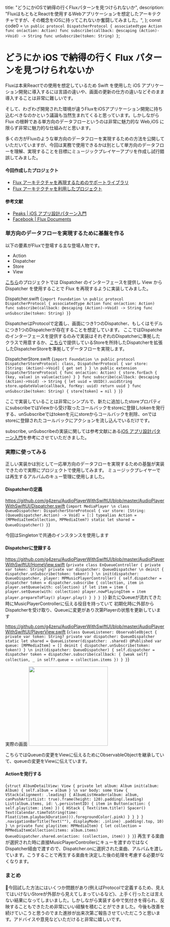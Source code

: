 
  title: "どうにかiOSで納得の行くFluxパターンを見つけられないか",
  description:
    "FluxはもともとReactを使用するWebアプリケーションを想定したアーキテクチャですが、その概念をiOSに持ってこれないか奮闘してみました。",
};
const code0 = `
\n
public protocol DispatcherProtocol {
    associatedtype Action
    func on(action: Action)
    func subscribe(callback: @escaping (Action)->Void) -> String
    func unSubscribe(token: String)
}
`;

# どうにか iOS で納得の行く Flux パターンを見つけられないか

Fluxは本来Reactでの使用を想定しているため Swift を使用した iOS アプリケーション開発に導入するには言語の違いや、画面の更新の仕方の違いなどそのまま導入することは非常に難しいです。

そして、わざわざ開発された環境が違うFluxをiOSアプリケーション開発に持ち込むべきなのかという議論も当然生まれてくると思っています。しかしながら Flux の根幹である単方向のデータフローというのは非常に魅力的な Web,iOS に限らず非常に魅力的な仕組みだと思います。

多くの方がFluxのような単方向のデータフローを実現するための方法を公開していただいていますが、今回は実務で使用できるかは別として単方向のデータフローを理解、実現することを目標にミュージックプレイヤーアプリを作成し試行錯誤してみました。

#### 今回作成したプロジェクト

- [Flux アーキテクチャを再現するためのサポートライブラリ](https://github.com/g4zeru/Napoli)
- [Flux アーキテクチャを利用したプロジェクト](https://github.com/g4zeru/AudioPlayerWithSwiftUI)

#### 参考文献

- [Peaks | iOS アプリ設計パターン入門](https://peaks.cc/books/iOS_architecture)
- [Facebook | Flux Documents](https://facebook.github.io/flux/)

### 単方向のデータフローを実現するために基盤を作る

以下の要素がFluxで登場する主な登場人物です。

- Action
- Dispatcher
- Store
- View

[こちら](https://github.com/g4zeru/Napoli)のプロジェクトでは Dispatcher のインターフェースを提供し View から Dispatcher を使用することで Flux を再現するように実装してみました。

Dispatcher.swift
<SyntaxHighlighter language="swift" style={xcode}>
  {`import Foundation
\n
public protocol DispatcherProtocol {
    associatedtype Action
    func on(action: Action)
    func subscribe(callback: @escaping (Action)->Void) -> String
    func unSubscribe(token: String)
}`}
</SyntaxHighlighter>

DispatcherはProtocolで定義し、画面につき1つのDispatcher、もしくはモデルにつき1つのDispatcherが存在することを想定しています。
ここではDispatcheのインターフェースを提供するのみで実装はそれぞれのDispatcherに準拠したクラスで用意するか、[こちら](https://github.com/g4zeru/Napoli/blob/master/Sources/Napoli/DispatcherStore.swift)で提供しているStoreを所持したDispatcherを拡張したDispatcherStoreを準拠してデータフローを実現します。

DispatcherStore.swift
<SyntaxHighlighter language="swift" style={xcode}>
    {`import Foundation
\n
public protocol DispatcherStoreProtocol: class, DispatcherProtocol {
    var store: [String: (Action)->Void] { get set }
}
\n
public extension DispatcherStoreProtocol {
    func on(action: Action) {
        store.forEach { (key, value) in
            value(action)
        }
    }
    func subscribe(callback: @escaping (Action)->Void) -> String {
        let uuid = UUID().uuidString
        store.updateValue(callback, forKey: uuid)
        return uuid
    }
    func unSubscribe(token: String) {
        store[token] = nil
    }
}`}
</SyntaxHighlighter>

ここで実装していることは非常にシンプルで、新たに追加したstoreプロパティにsubscribeではViewから受け取ったコールバックをstoreに登録しtokenを発行する、unSubscribeではtokenを元にstoreからコールバックを削除、onではstoreに登録されたコールバックにアクションを流し込んでいるだけです。

subscribe, unSubscribeの実装に関しては参考文献にある[iOS アプリ設計パターン入門](https://peaks.cc/books/iOS_architecture)を参考にさせていただきました。

### 実際に使ってみる

正しい実装かは別として一応単方向のデータフローを実現するための基盤が実装できたので実際にプロジェクトで使用してみます。
ミュージックプレイヤーでは再生するアルバムのキュー管理に使用しました。

#### Dispatcherの定義
https://github.com/g4zeru/AudioPlayerWithSwiftUI/blob/master/AudioPlayerWithSwiftUI/Dispatcher.swift
<SyntaxHighlighter language="swift" style={xcode}>{`import MediaPlayer
\n
class QueueDispatcher: DispatcherStoreProtocol {
    var store: [String: (QueueDispatcher.Action) -> Void] = [:]
    typealias Action = (MPMediaItemCollection, MPMediaItem?)
    static let shared = QueueDispatcher()
}`}</SyntaxHighlighter>

今回はSingletonで共通のインスタンスを使用します

#### Dispatcherに登録する

https://github.com/g4zeru/AudioPlayerWithSwiftUI/blob/master/AudioPlayerWithSwiftUI/HomeView.swift
<SyntaxHighlighter language="swift" style={xcode}>{`
private class EnQueueController {
    private var token: String?
    private var dispatcher: QueueDispatcher
\n
    deinit {
        dispatcher.unSubscribe(token: token!)
    }
\n
    init(dispatcher: QueueDispatcher, player: MPMusicPlayerController) {
        self.dispatcher = dispatcher
        token = dispatcher.subscribe { collection, item in
            player.setQueue(with: collection)
            if let item = item {
                player.setQueue(with: collection)
                player.nowPlayingItem = item
                player.prepareToPlay()
                player.play()
            }
        }
    }
}
`}</SyntaxHighlighter>
新たにQueueが流れてきた時にMusicPlayerControllerに伝える役目を持っていて
初期化時に外部からDispatcherを受け取り、Queueに変更があり次第Playerの状態を更新しています


https://github.com/g4zeru/AudioPlayerWithSwiftUI/blob/master/AudioPlayerWithSwiftUI/PlayerView.swift
<SyntaxHighlighter language="swift" style={xcode}>{`
class QueueListener: ObservableObject {
    private var token: String?
    private var dispatcher: QueueDispatcher
    static let shared = QueueListener(dispatcher: .shared)
    @Published var queue: [MPMediaItem] = []
    deinit {
        dispatcher.unSubscribe(token: token!)
    }
\n
    init(dispatcher: QueueDispatcher) {
        self.dispatcher = dispatcher
        token = dispatcher.subscribe(callback: { [weak self] collection, _ in
            self?.queue = collection.items
        })
    }
}
`}</SyntaxHighlighter>

実際の画面
<img src="/20200607/image0.png" width="250px"/>

こちらではQueueの変更をViewに伝えるためにObservableObjectを継承していて、queueの変更をViewに伝えています。

#### Actionを発行する

<SyntaxHighlighter language="swift" style={xcode}>{`
struct AlbumDetailView: View {
    private let album: Album
    init(album: Album) {
        self.album = album
    }
\n
    var body: some View {
        VStack(alignment: .leading) {
            AlbumListHeader(album: album, canPushArtistList: true).frame(height: 120).padding(.leading)
            List(album.items, id: \.persistentID) { item in
                Button(action: {
                    self.play(item: item)
                }) {
                    HStack {
                        Text(item.title!)
                        Spacer()
                        Text(Calendar.timeToString(time: Float(item.playbackDuration))).foregroundColor(.pink)
                    }
                }
            }
        }
        .navigationBarTitle(Text(""), displayMode: .inline)
        .padding(.top, 10)
    }
\n
    private func play(item: MPMediaItem) {
        let collection = MPMediaItemCollection(items: album.items)
        QueueDispatcher.shared.on(action: (collection, item))
    }
}
`}</SyntaxHighlighter>
再生する楽曲が選択された時に直接MusicPlayerControllerにキューを渡すのではなくDispatcher経由で渡すので、Dispatcher.onに選択された楽曲、アルバムを渡しています。こうすることで再生する楽曲を決定した後の処理を考慮する必要がなくなります。

### まとめ

今回試した方法にはいくつか問題があり(例えばProtocolで定義するため、見えてはいけないStoreが外部から見えてしまっているなど)、上手く行ったとは言えない結果になってしまいました。しかしながら実装する中で気付きを得られ、反映することもできたため非常にいい経験を積むことができました。今後も改善を続けていこうと思うのでまた進捗が出来次第ご報告させていただこうと思います。アドバイスや意見などいただけると非常に嬉しいです。